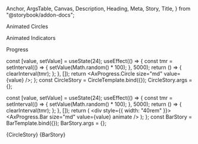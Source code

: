  Anchor,
  ArgsTable,
  Canvas,
  Description,
  Heading,
  Meta,
  Story,
  Title,
} from "@storybook/addon-docs";

<Meta title="@core/Animations" />

<Title>Animations</Title>

<Heading storyId="core-animations--1a-check">Animated Circles</Heading>

<Canvas>
  <Story name="1a.Check">
    <AxAnimation.Check className="text-success-500" />
  </Story>
  <Story name="1b.Cross">
    <AxAnimation.Cross className="text-danger-500" />
  </Story>
  <Story name="1c.Info">
    <AxAnimation.Info className="text-primary-500" />
  </Story>
</Canvas>

<ArgsTable sort="requiredFirst" of={AxAnimation.Check} />

<Heading storyId="core-animations--2-a-bars">Animated Indicators</Heading>

<Canvas>
  <Story name="2a.Bars">
    <AxAnimation.Bars className="text-primary-500" />
  </Story>
  <Story name="2b.Spinner">
    <AxAnimation.Spinner className="text-4xl text-accent-500" />
  </Story>
  <Story name="2c.Card">
    <AxAnimation.Card className="w-64" showIcon />
  </Story>
</Canvas>

<ArgsTable sort="requiredFirst" of={AxAnimation.Bars} />

<Heading storyId="core-animations--3-a-progress-circle">Progress</Heading>

  const [value, setValue] = useState(24);
  useEffect(() => {
    const tmr = setInterval(() => {
      setValue(Math.random() * 100);
    }, 5000);
    return () => {
      clearInterval(tmr);
    };
  }, []);
  return <AxProgress.Circle size="md" value={value} />;
};
const CircleStory = CircleTemplate.bind({});
CircleStory.args = {};

  const [value, setValue] = useState(24);
  useEffect(() => {
    const tmr = setInterval(() => {
      setValue(Math.random() * 100);
    }, 5000);
    return () => {
      clearInterval(tmr);
    };
  }, []);
  return (
    <div style={{ width: "40rem" }}>
      <AxProgress.Bar size="md" value={value} animate />
    </div>
  );
};
const BarStory = BarTemplate.bind({});
BarStory.args = {};

<Canvas>
  <Story name="3a.Progress Circle">{CircleStory}</Story>
  <Story name="3b.Progress Bar">{BarStory}</Story>
</Canvas>

<ArgsTable sort="requiredFirst" of={AxProgress.Bar} />
